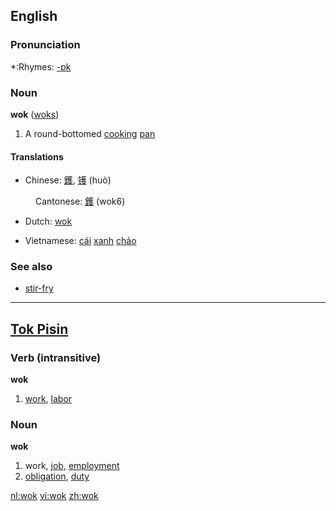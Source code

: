 ==English==

===Pronunciation===
*:Rhymes: [[Rhymes:English:-ɒk|-ɒk]]

===Noun===
'''wok''' ([[woks]])

#A round-bottomed [[cook]]ing [[pan]]

====Translations====
{{top}}
*Chinese: [[鑊]], [[镬]] (huò)
:Cantonese: [[鑊]] (wok6)
*Dutch: [[#Dutch|wok]] {{m}}
{{mid}}
*Vietnamese: [[cái]] [[xanh]] [[chảo]]
{{bottom}}

===See also===
*[[stir-fry]]

----

==[[Tok Pisin]]==
===Verb (intransitive)===

'''wok'''

#[[work]], [[labor]]

===Noun===

'''wok'''

#work, [[job]], [[employment]]
#[[obligation]], [[duty]]

[[nl:wok]]
[[vi:wok]]
[[zh:wok]]